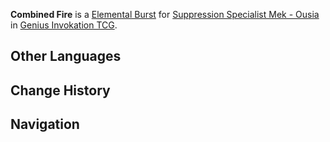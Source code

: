 {{Genius Invokation TCG Skill Infobox
|image      = Combined Fire Character Card Skill.png
|type       = Elemental Burst
|character  = Suppression Specialist Mek - Ousia
|element    = Pyro
|matching   = 3
|energy     = 2
|effect     = Deals 2 {{color|Pyro DMG}} and then separately performs "'''Prepare Skill'''" for '''[[Combined Fire: Light Barrage]]''' and '''[[Combined Fire: Piercing Salvo]]'''.
|order      = 3
}}
'''Combined Fire''' is a [[Character Card Elemental Burst|Elemental Burst]] for [[Suppression Specialist Mek - Ousia (Character Card)|Suppression Specialist Mek - Ousia]] in [[Genius Invokation TCG]].

==Other Languages==
{{Other Languages
|en      = Combined Fire
|zhs     = 组合射击
|zhs_rm  = 
|zht     = 組合射擊
|zht_rm  = 
|zh_tl   = 
|ja      = コムバインド射撃
|ja_rm   = Komubaindo Shageki
|ja_tl   = Combined Fire
|ko      = 조합 사격
|ko_tl   = Combination Fire
|es      = Disparo combinado
|es_tl   = Combined Fire
|fr      = Tir combiné
|fr_tl   = Combined Firing
|ru      = Комбинированная стрельба
|ru_tl   = Combined Fire
|th      = Combined Fire
|vi      = Tổ Hợp Xạ Kích
|vi_tl   = 
|de      = Kombo-Schüsse
|de_tl   = Combo Shots
|id      = Combined Fire
|pt      = Disparo Combinado
|pt_tl   = 
|tr      = Karma Ateş
|tr_tl   = 
|it      = Fuoco combinato
|it_tl   = 
}}

==Change History==
{{Change History|4.3}}

==Navigation==
{{Genius Invokation TCG Skill Navbox|Suppression Specialist Mek - Ousia}}